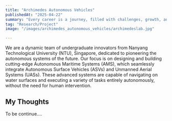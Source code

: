 ```yaml
---
title: "Archimedes Autonomous Vehicles"
publishedAt: "2025-04-22"
summary: "Every career is a journey, filled with challenges, growth, and those significant moments that mark a shift in our path."
tag: "Research/Project"
image: "/images/archimedes_autonomous_vehicles/archimedeslab.jpg"

---
```


We are a dynamic team of undergraduate innovators from Nanyang Technological University (NTU), Singapore, dedicated to pioneering the autonomous systems of the future. Our focus is on designing and building cutting-edge Autonomous Maritime Systems (AMS), which seamlessly integrate Autonomous Surface Vehicles (ASVs) and Unmanned Aerial Systems (UASs). These advanced systems are capable of navigating on water surfaces and executing a variety of tasks entirely autonomously, without the need for human intervention.

## My Thoughts
To be continue....